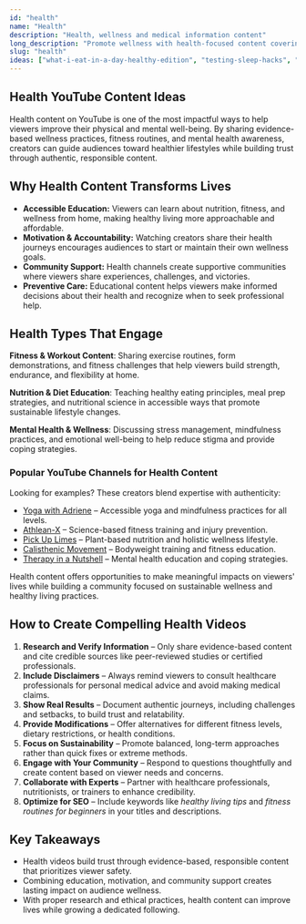 ```yaml
---
id: "health"
name: "Health"
description: "Health, wellness and medical information content"
long_description: "Promote wellness with health-focused content covering fitness, nutrition, and mental well-being."
slug: "health"
ideas: ["what-i-eat-in-a-day-healthy-edition", "testing-sleep-hacks", "trying-every-smoothie-combination"]
---
```


## Health YouTube Content Ideas

Health content on YouTube is one of the most impactful ways to help viewers improve their physical and mental well-being. By sharing evidence-based wellness practices, fitness routines, and mental health awareness, creators can guide audiences toward healthier lifestyles while building trust through authentic, responsible content.

## Why Health Content Transforms Lives

- **Accessible Education:** Viewers can learn about nutrition, fitness, and wellness from home, making healthy living more approachable and affordable.  
- **Motivation & Accountability:** Watching creators share their health journeys encourages audiences to start or maintain their own wellness goals.  
- **Community Support:** Health channels create supportive communities where viewers share experiences, challenges, and victories.  
- **Preventive Care:** Educational content helps viewers make informed decisions about their health and recognize when to seek professional help.  

## Health Types That Engage

**Fitness & Workout Content**: Sharing exercise routines, form demonstrations, and fitness challenges that help viewers build strength, endurance, and flexibility at home.

**Nutrition & Diet Education**: Teaching healthy eating principles, meal prep strategies, and nutritional science in accessible ways that promote sustainable lifestyle changes.

**Mental Health & Wellness**: Discussing stress management, mindfulness practices, and emotional well-being to help reduce stigma and provide coping strategies.

### Popular YouTube Channels for Health Content

Looking for examples? These creators blend expertise with authenticity:  
- [Yoga with Adriene](https://www.youtube.com/@yogawithadriene) – Accessible yoga and mindfulness practices for all levels.  
- [Athlean-X](https://www.youtube.com/@athleanx) – Science-based fitness training and injury prevention.  
- [Pick Up Limes](https://www.youtube.com/@pickuplimes) – Plant-based nutrition and holistic wellness lifestyle.  
- [Calisthenic Movement](https://www.youtube.com/@CalisthenicMovement) – Bodyweight training and fitness education.  
- [Therapy in a Nutshell](https://www.youtube.com/@therapyinanutshell) – Mental health education and coping strategies.  

Health content offers opportunities to make meaningful impacts on viewers' lives while building a community focused on sustainable wellness and healthy living practices.

## How to Create Compelling Health Videos

1. **Research and Verify Information** – Only share evidence-based content and cite credible sources like peer-reviewed studies or certified professionals.  
2. **Include Disclaimers** – Always remind viewers to consult healthcare professionals for personal medical advice and avoid making medical claims.  
3. **Show Real Results** – Document authentic journeys, including challenges and setbacks, to build trust and relatability.  
4. **Provide Modifications** – Offer alternatives for different fitness levels, dietary restrictions, or health conditions.  
5. **Focus on Sustainability** – Promote balanced, long-term approaches rather than quick fixes or extreme methods.  
6. **Engage with Your Community** – Respond to questions thoughtfully and create content based on viewer needs and concerns.  
7. **Collaborate with Experts** – Partner with healthcare professionals, nutritionists, or trainers to enhance credibility.  
8. **Optimize for SEO** – Include keywords like *healthy living tips* and *fitness routines for beginners* in your titles and descriptions.  

## Key Takeaways

- Health videos build trust through evidence-based, responsible content that prioritizes viewer safety.  
- Combining education, motivation, and community support creates lasting impact on audience wellness.  
- With proper research and ethical practices, health content can improve lives while growing a dedicated following.
